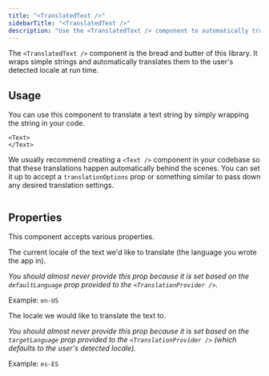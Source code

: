 ```yaml
---
title: "<TranslatedText />"
sidebarTitle: "<TranslatedText />"
description: "Use the <TranslatedText /> component to automatically translate text elements."
---
```


The `<TranslatedText />` component is the bread and butter of this library. It wraps simple strings and automatically translates them to the user's detected locale at run time.

## Usage

You can use this component to translate a text string by simply wrapping the string in your code. 

```tsx
<Text>
</Text>
```

We usually recommend creating a `<Text />` component in your codebase so that these translations happen automatically behind the scenes. You can set it up to accept a `translationOptions` prop or something similar to pass down any desired translation settings.

```tsx

```

## Properties

This component accepts various properties.

<ResponseField name="context" type="string">

</ResponseField>

<ResponseField name="disableTranslation" type="boolean">

</ResponseField>

<ResponseField name="disableContextualTranslation" type="boolean">

</ResponseField>

<ResponseField name="enableSkeleton" type="boolean">

</ResponseField>

<ResponseField name="skeletonColor" type="string">

</ResponseField>

<ResponseField name="from" type="string">
The current locale of the text we'd like to translate (the language you wrote the app in).

*You should almost never provide this prop because it is set based on the `defaultLanguage` prop provided to the `<TranslationProvider />`.*

Example: `en-US`
</ResponseField>

<ResponseField name="to" type="string">
The locale we would like to translate the text to.

*You should almost never provide this prop because it is set based on the `targetLanguage` prop provided to the `<TranslationProvider />` (which defaults to the user's detected locale).*

Example: `es-ES`
</ResponseField>

